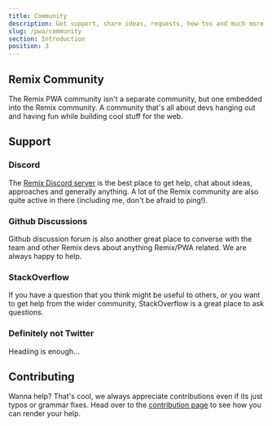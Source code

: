 ```yaml
---
title: Community
description: Get support, share ideas, requests, how-tos and much more from the Remix community.
slug: /pwa/community
section: Introduction
position: 3
---
```


## Remix Community

The Remix PWA community isn't a separate community, but one embedded into the Remix community. A community that's all about devs hanging out
and having fun while building cool stuff for the web.

## Support 

### Discord

The [Remix Discord server](https://rmx.as/discord) is the best place to get help, chat about ideas, approaches and generally anything. A lot 
of the Remix community are also quite active in there (including me, don't be afraid to ping!).

### Github Discussions

Github discussion forum is also another great place to converse with the team and other Remix devs about anything Remix/PWA related. 
We are always happy to help.

### StackOverflow 

If you have a question that you think might be useful to others, or you want to get help from the wider community, StackOverflow is a great place to ask questions.

### Definitely not Twitter

Headiing is enough...

## Contributing

Wanna help? That's cool, we always appreciate contributions even if its just typos or grammar fixes. Head over to the [contribution page](/pwa/contribute) to see how 
you can render your help.
